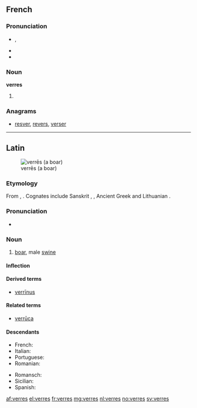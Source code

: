 ==French==

===Pronunciation===
* {{IPA|/vɛʁ/|lang=fr}}, {{X-SAMPA|/vE:R/}}
* {{homophones|verre|vers|vert|verts|lang=fr}}
* {{rhymes|ɛːʀ|lang=fr}}

===Noun===
'''verres''' {{m|p}}

# {{plural of|verre|lang=fr}}

===Anagrams===
* [[resver#French|resver]], [[revers#French|revers]], [[verser#French|verser]]

----

==Latin==
[[Image:Sus scrofa in Belgium Luc Viatour.JPG|thumb|verrēs (a boar)]]

===Etymology===
From {{etyl|ine-pro|la}} {{recons|wers-|lang=ine-pro}}, {{recons|wr̥s-||male|lang=ine-pro}}. Cognates include Sanskrit {{term|sc=Deva|वृषन्|tr=vṛ́ṣan|lang=sa}}, {{term|sc=Deva|वृष|tr=vṛṣa|lang=sa}}, Ancient Greek {{term|sc=polytonic|ἄρσην|tr=arsēn|lang=grc}} and Lithuanian {{term|veršis|ver̃šis|lang=lt}}.

===Pronunciation===
* {{a|Classical}} {{IPA|/ˈwer.reːs/|lang=la}}

===Noun===
{{la-noun|verrēs|verris|verris|m|third}}

# [[boar]], male [[swine]]

====Inflection====
{{la-decl-3rd-PAR|verres|verrēs|verr}}

====Derived terms====
* [[verrinus|verrīnus]]

====Related terms====
* [[verruca|verrūca]]

====Descendants====
{{top2}}
* French: {{l|fr|verrat}}
* Italian: {{l|it|verro}}
* Portuguese: {{l|pt|varrão}}
* Romanian: {{l|ro|vier}}
{{mid2}}
* Romansch: {{l|rm|ver}}
* Sicilian: {{l|scn|verru}}
* Spanish: {{l|es|verraco}}
{{bottom}}

[[af:verres]]
[[el:verres]]
[[fr:verres]]
[[mg:verres]]
[[nl:verres]]
[[no:verres]]
[[sv:verres]]